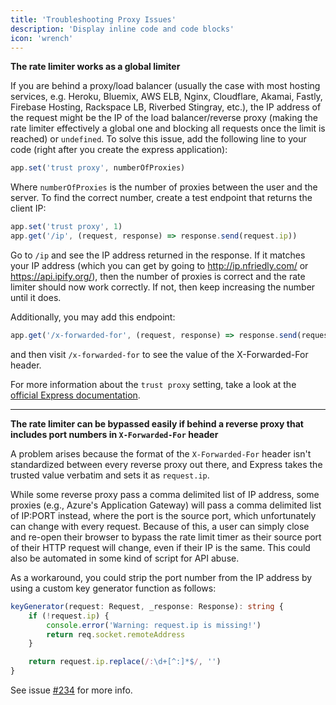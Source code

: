```yaml
---
title: 'Troubleshooting Proxy Issues'
description: 'Display inline code and code blocks'
icon: 'wrench'
---
```


**The rate limiter works as a global limiter**

If you are behind a proxy/load balancer (usually the case with most hosting
services, e.g. Heroku, Bluemix, AWS ELB, Nginx, Cloudflare, Akamai, Fastly,
Firebase Hosting, Rackspace LB, Riverbed Stingray, etc.), the IP address of the
request might be the IP of the load balancer/reverse proxy (making the rate
limiter effectively a global one and blocking all requests once the limit is
reached) or `undefined`. To solve this issue, add the following line to your
code (right after you create the express application):

```ts
app.set('trust proxy', numberOfProxies)
```

Where `numberOfProxies` is the number of proxies between the user and the
server. To find the correct number, create a test endpoint that returns the
client IP:

```ts
app.set('trust proxy', 1)
app.get('/ip', (request, response) => response.send(request.ip))

```

Go to `/ip` and see the IP address returned in the response. If it matches your
IP address (which you can get by going to http://ip.nfriedly.com/ or
https://api.ipify.org/), then the number of proxies is correct and the rate
limiter should now work correctly. If not, then keep increasing the number until
it does.

Additionally, you may add this endpoint:

```js
app.get('/x-forwarded-for', (request, response) => response.send(request.headers['x-forwarded-for']))
```

and then visit `/x-forwarded-for` to see the value of the X-Forwarded-For header.

For more information about the `trust proxy` setting, take a look at the
[official Express documentation](https://expressjs.com/en/guide/behind-proxies.html).

---

**The rate limiter can be bypassed easily if behind a reverse proxy that includes port numbers in `X-Forwarded-For` header**

A problem arises because the format of the `X-Forwarded-For` header isn't standardized between every reverse proxy out there, and Express takes the trusted value verbatim and sets it as `request.ip`.

While some reverse proxy pass a comma delimited list of IP address, some proxies (e.g., Azure's Application Gateway) will pass a comma delimited list of IP:PORT instead, where the port is the source port, which unfortunately can change with every request. Because of this, a user can simply close and re-open their browser to bypass the rate limit timer as their source port of their HTTP request will change, even if their IP is the same. This could also be automated in some kind of script for API abuse.

As a workaround, you could strip the port number from the IP address by using a custom key generator function as follows:

```ts
keyGenerator(request: Request, _response: Response): string {
	if (!request.ip) {
		console.error('Warning: request.ip is missing!')
		return req.socket.remoteAddress
	}

	return request.ip.replace(/:\d+[^:]*$/, '')
}
```

See issue [#234](https://github.com/nfriedly/express-rate-limit/issues/234) for more info.